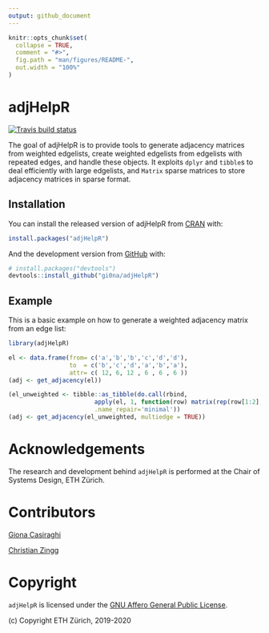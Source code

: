 ```yaml
---
output: github_document
---
```


<!-- README.md is generated from README.Rmd. Please edit that file -->

```r
knitr::opts_chunk$set(
  collapse = TRUE,
  comment = "#>",
  fig.path = "man/figures/README-",
  out.width = "100%"
)
```

# adjHelpR

<!-- badges: start -->
[![Travis build status](https://travis-ci.com/gi0na/adjHelpR.svg?branch=master)](https://travis-ci.com/gi0na/adjHelpR)
<!-- badges: end -->

The goal of adjHelpR is to provide tools to generate adjacency matrices from weighted edgelists, create weighted edgelists from edgelists with repeated edges, and handle these objects.
It exploits `dplyr` and `tibble`s to deal efficiently with large edgelists, and `Matrix` sparse matrices to store adjacency matrices in sparse format.

## Installation

You can install the released version of adjHelpR from [CRAN](https://CRAN.R-project.org) with:

``` r
install.packages("adjHelpR")
```

And the development version from [GitHub](https://github.com/) with:

``` r
# install.packages("devtools")
devtools::install_github("gi0na/adjHelpR")
```
## Example

This is a basic example on how to generate a weighted adjacency matrix from an edge list:

```r
library(adjHelpR)

el <- data.frame(from= c('a','b','b','c','d','d'),
                 to  = c('b','c','d','a','b','a'),
                 attr= c( 12, 6, 12 , 6 , 6 , 6 ))
(adj <- get_adjacency(el))

(el_unweighted <- tibble::as_tibble(do.call(rbind, 
                        apply(el, 1, function(row) matrix(rep(row[1:2], each=as.integer(row[3])), ncol = 2))), 
                        .name_repair='minimal'))
(adj <- get_adjacency(el_unweighted, multiedge = TRUE))
```

# Acknowledgements
The research and development behind `adjHelpR` is performed at the Chair of Systems Design, ETH Zürich.

# Contributors

[Giona Casiraghi](http://giona.info)

[Christian Zingg](https://www.sg.ethz.ch/team/people/czingg/)


# Copyright
`adjHelpR` is licensed under the [GNU Affero General Public License](https://choosealicense.com/licenses/agpl-3.0/).

\(c\) Copyright ETH Zürich, 2019-2020

